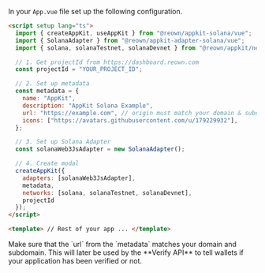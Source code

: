 In your `App.vue` file set up the following configuration.

```html
<script setup lang="ts">
  import { createAppKit, useAppKit } from "@reown/appkit-solana/vue";
  import { SolanaAdapter } from "@reown/appkit-adapter-solana/vue";
  import { solana, solanaTestnet, solanaDevnet } from "@reown/appkit/networks";

  // 1. Get projectId from https://dashboard.reown.com
  const projectId = "YOUR_PROJECT_ID";

  // 2. Set up metadata
  const metadata = {
    name: "AppKit",
    description: "AppKit Solana Example",
    url: "https://example.com", // origin must match your domain & subdomain
    icons: ["https://avatars.githubusercontent.com/u/179229932"],
  };

  // 3. Set up Solana Adapter
  const solanaWeb3JsAdapter = new SolanaAdapter();

  // 4. Create modal
  createAppKit({
    adapters: [solanaWeb3JsAdapter],
    metadata,
    networks: [solana, solanaTestnet, solanaDevnet],
    projectId
  });
</script>

<template> // Rest of your app ... </template>
```

<Warning>
Make sure that the `url` from the `metadata` matches your domain and subdomain. This will later be used by the **Verify API** to tell wallets if your application has been verified or not.
</Warning>
